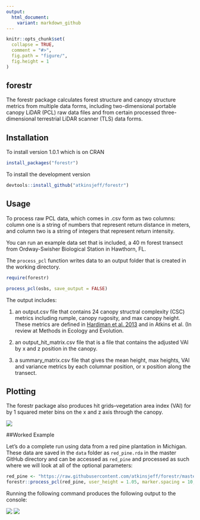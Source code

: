 ```yaml
---
output:
  html_document:
    variant: markdown_github
---
```



<!-- README.md is generated from README.Rmd. Please edit that file -->

```r
knitr::opts_chunk$set(
  collapse = TRUE,
  comment = "#>",
  fig.path = "figure/",
  fig.height = 1
)
```
## forestr

The forestr package calculates forest structure and canopy structure metrics from multiple data forms, including two-dimensional portable canopy LiDAR (PCL) raw data files and from certain processed three-dimensional terrestrial LiDAR scanner (TLS) data forms. 

## Installation

To install version 1.0.1 which is on CRAN
```r
install_packages("forestr")
```

To install the development version
```r
devtools::install_github("atkinsjeff/forestr")
```

## Usage
To process raw PCL data, which comes in .csv form as two columns:  column one is a string of numbers that represent return distance in meters, and column two is a string of integers that represent return intensity. 

You can run an example data set that is included, a 40 m forest transect from Ordway-Swisher Biological Station in Hawthorn, FL.

The `process_pcl` function writes data to an output folder that is created in the working directory.

```r

require(forestr)

process_pcl(osbs, save_output = FALSE)
```

The output includes:

1) an output.csv file that contains 24 canopy structral complexity (CSC) metrics including rumple, canopy rugosity, and max canopy height. These metrics are defined in [Hardiman et al. 2013](http://www.mdpi.com/1999-4907/4/3/537/htm) and in Atkins et al. (In review at Methods in Ecology and Evolution.

2) an output_hit_matrix.csv file that is a file that contains the adjusted VAI by x and z position in the canopy. 

3) a summary_matrix.csv file that gives the mean height, max heights, VAI and variance metrics by each columnar position, or x position along the transect. 


## Plotting

The forestr package also produces hit grids--vegetation area index (VAI) for by 1 squared meter bins on the x and z axis through the canopy.




![](http://atkinsjeff.github.io/images/osbs.png)

##Worked Example

Let's do a complete run using data from a red pine plantation in Michigan. These data are saved in the `data` folder as `red_pine.rda` in the master GitHub directory and can be accessed as `red_pine` and processed as such where we will look at all of the optional parameters:

```r
red_pine <- "https://raw.githubusercontent.com/atkinsjeff/forestr/master/data-raw/red_pine_plain1.CSV"
forestr::process_pcl(red_pine, user_height = 1.05, marker.spacing = 10, max.vai = 8, pavd = TRUE, hist = TRUE, output.file = TRUE )
```

Running the following command produces the following output to the console:



![](http://atkinsjeff.github.io/images/red_pine_hit_grid.png)
![](http://atkinsjeff.github.io/images/red_pine_pavd.png)


